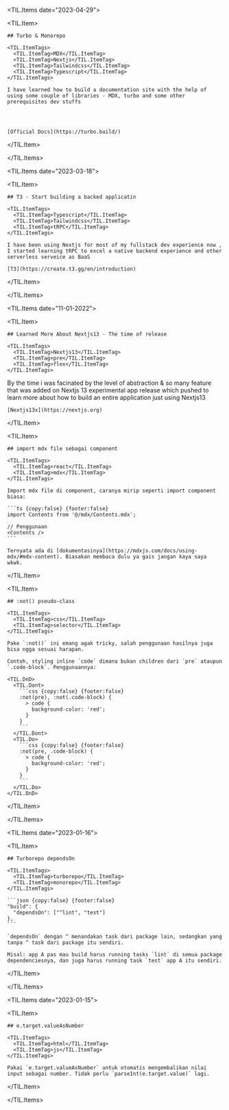 
<TIL.Items date="2023-04-29">

  <TIL.Item>
    
    ## Turbo & Monorepo 

    <TIL.ItemTags>
      <TIL.ItemTag>MDX</TIL.ItemTag>
      <TIL.ItemTag>Nextjs</TIL.ItemTag>
      <TIL.ItemTag>Tailwindcss</TIL.ItemTag>
      <TIL.ItemTag>Typescript</TIL.ItemTag>
    </TIL.ItemTags>

    I have learned how to build a documentation site with the help of using some couple of libraries - MDX, turbo and some other prerequisites dev stuffs

   
  

    [Official Docs](https://turbo.build/)

  </TIL.Item>

</TIL.Items>

<TIL.Items date="2023-03-18">

  <TIL.Item>
    
    ## T3 - Start building a backed applicatin

    <TIL.ItemTags>
      <TIL.ItemTag>Typescript</TIL.ItemTag>
      <TIL.ItemTag>Tailwindcss</TIL.ItemTag>
      <TIL.ItemTag>tRPC</TIL.ItemTag>
    </TIL.ItemTags>

    I have been using Nextjs for most of my fullstack dev experience now , I started learning tRPC to excel a native backend experience and other serverless serveice as BaaS

    [T3](https://create.t3.gg/en/introduction) 

  </TIL.Item>

</TIL.Items>

<TIL.Items date="11-01-2022">

  <TIL.Item>

    ## Learned More About Nextjs13 - The time of release 

    <TIL.ItemTags>
      <TIL.ItemTag>Nextjs13</TIL.ItemTag>
      <TIL.ItemTag>pre</TIL.ItemTag>
      <TIL.ItemTag>flex</TIL.ItemTag>
    </TIL.ItemTags>

   By the time i was facinated by the level of abstraction & so many feature that was added on Nextjs 13 experimental app release which pushed to learn more about how to build an entire application just using Nextjs13

    [Nextjs13x](https://nextjs.org)

  </TIL.Item>

  <TIL.Item>

    ## import mdx file sebagai component

    <TIL.ItemTags>
      <TIL.ItemTag>react</TIL.ItemTag>
      <TIL.ItemTag>mdx</TIL.ItemTag>
    </TIL.ItemTags>

    Import mdx file di component, caranya mirip seperti import component biasa:

    ```ts {copy:false} {footer:false}
    import Contents from '@/mdx/Contents.mdx';

    // Penggunaan
    <Contents />
    ```

    Ternyata ada di [dokumentasinya](https://mdxjs.com/docs/using-mdx/#mdx-content). Biasakan membaca dulu ya gais jangan kaya saya wkwk.

  </TIL.Item>

  <TIL.Item>

    ## :not() pseudo-class

    <TIL.ItemTags>
      <TIL.ItemTag>css</TIL.ItemTag>
      <TIL.ItemTag>selector</TIL.ItemTag>
    </TIL.ItemTags>

    Pake `:not()` ini emang agak tricky, salah penggunaan hasilnya juga bisa ngga sesuai harapan.

    Contoh, styling inline `code` dimana bukan children dari `pre` ataupun `.code-block`. Penggunaannya:

    <TIL.DnD>
      <TIL.Dont>
        ```css {copy:false} {footer:false}
        :not(pre), :not(.code-block) {
          > code {
            background-color: 'red';
          }
        }
        ```
      </TIL.Dont>
      <TIL.Do>
        ```css {copy:false} {footer:false}
        :not(pre, .code-block) {
          > code {
            background-color: 'red';
          }
        }
        ```
      </TIL.Do>
    </TIL.DnD>

  </TIL.Item>

</TIL.Items>

<TIL.Items date="2023-01-16">

  <TIL.Item>

    ## Turborepo dependsOn

    <TIL.ItemTags>
      <TIL.ItemTag>turborepo</TIL.ItemTag>
      <TIL.ItemTag>monorepo</TIL.ItemTag>
    </TIL.ItemTags>

    ```json {copy:false} {footer:false}
    "build": {
      "dependsOn": ["^lint", "test"]
    },
    ```

    `dependsOn` dengan ^ menandakan task dari package lain, sedangkan yang tanpa ^ task dari package itu sendiri.

    Misal: app A pas mau build harus running tasks `lint` di semua package dependenciesnya, dan juga harus running task `test` app A itu sendiri.

  </TIL.Item>

</TIL.Items>

<TIL.Items date="2023-01-15">

  <TIL.Item>
    
    ## e.target.valueAsNumber

    <TIL.ItemTags>
      <TIL.ItemTag>html</TIL.ItemTag>
      <TIL.ItemTag>js</TIL.ItemTag>
    </TIL.ItemTags>

    Pakai `e.target.valueAsNumber` untuk otomatis mengembalikan nilai input sebagai number. Tidak perlu `parseInt(e.target.value)` lagi.

  </TIL.Item>

</TIL.Items>
